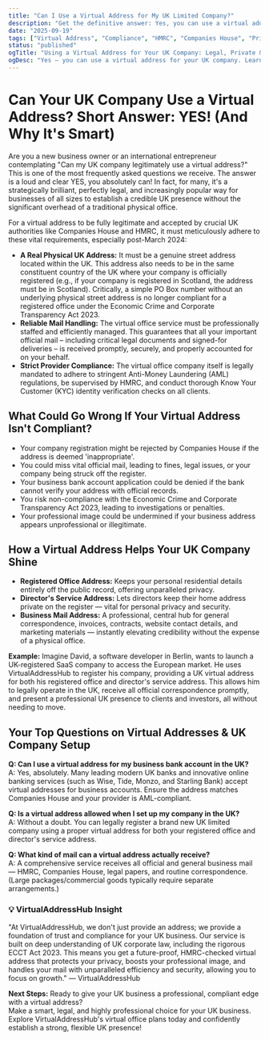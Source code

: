 ```yaml
---
title: "Can I Use a Virtual Address for My UK Limited Company?"
description: "Get the definitive answer: Yes, you can use a virtual address for your UK limited company. Discover how VirtualAddressHub ensures legal compliance, protects your privacy, and enhances your professional image under the latest UK laws."
date: "2025-09-19"
tags: ["Virtual Address", "Compliance", "HMRC", "Companies House", "Privacy"]
status: "published"
ogTitle: "Using a Virtual Address for Your UK Company: Legal, Private & Professional (ECCT Act 2023 Compliant)"
ogDesc: "Yes — you can use a virtual address for your UK company. Learn how to stay fully compliant while protecting privacy and credibility."
---
```


# Can Your UK Company Use a Virtual Address? Short Answer: YES! (And Why It's Smart)

Are you a new business owner or an international entrepreneur contemplating "Can my UK company legitimately use a virtual address?" This is one of the most frequently asked questions we receive. The answer is a loud and clear YES, you absolutely can! In fact, for many, it's a strategically brilliant, perfectly legal, and increasingly popular way for businesses of all sizes to establish a credible UK presence without the significant overhead of a traditional physical office.

For a virtual address to be fully legitimate and accepted by crucial UK authorities like Companies House and HMRC, it must meticulously adhere to these vital requirements, especially post-March 2024:

- **A Real Physical UK Address:** It must be a genuine street address located within the UK. This address also needs to be in the same constituent country of the UK where your company is officially registered (e.g., if your company is registered in Scotland, the address must be in Scotland). Critically, a simple PO Box number without an underlying physical street address is no longer compliant for a registered office under the Economic Crime and Corporate Transparency Act 2023.
- **Reliable Mail Handling:** The virtual office service must be professionally staffed and efficiently managed. This guarantees that all your important official mail – including critical legal documents and signed-for deliveries – is received promptly, securely, and properly accounted for on your behalf.
- **Strict Provider Compliance:** The virtual office company itself is legally mandated to adhere to stringent Anti-Money Laundering (AML) regulations, be supervised by HMRC, and conduct thorough Know Your Customer (KYC) identity verification checks on all clients.

## What Could Go Wrong If Your Virtual Address Isn't Compliant?

- Your company registration might be rejected by Companies House if the address is deemed 'inappropriate'.
- You could miss vital official mail, leading to fines, legal issues, or your company being struck off the register.
- Your business bank account application could be denied if the bank cannot verify your address with official records.
- You risk non-compliance with the Economic Crime and Corporate Transparency Act 2023, leading to investigations or penalties.
- Your professional image could be undermined if your business address appears unprofessional or illegitimate.

## How a Virtual Address Helps Your UK Company Shine

- **Registered Office Address:** Keeps your personal residential details entirely off the public record, offering unparalleled privacy.
- **Director's Service Address:** Lets directors keep their home address private on the register — vital for personal privacy and security.
- **Business Mail Address:** A professional, central hub for general correspondence, invoices, contracts, website contact details, and marketing materials — instantly elevating credibility without the expense of a physical office.

**Example:** Imagine David, a software developer in Berlin, wants to launch a UK-registered SaaS company to access the European market. He uses VirtualAddressHub to register his company, providing a UK virtual address for both his registered office and director's service address. This allows him to legally operate in the UK, receive all official correspondence promptly, and present a professional UK presence to clients and investors, all without needing to move.

## Your Top Questions on Virtual Addresses & UK Company Setup

**Q: Can I use a virtual address for my business bank account in the UK?**  
A: Yes, absolutely. Many leading modern UK banks and innovative online banking services (such as Wise, Tide, Monzo, and Starling Bank) accept virtual addresses for business accounts. Ensure the address matches Companies House and your provider is AML-compliant.

**Q: Is a virtual address allowed when I set up my company in the UK?**  
A: Without a doubt. You can legally register a brand new UK limited company using a proper virtual address for both your registered office and director's service address.

**Q: What kind of mail can a virtual address actually receive?**  
A: A comprehensive service receives all official and general business mail — HMRC, Companies House, legal papers, and routine correspondence. (Large packages/commercial goods typically require separate arrangements.)

### 💡 VirtualAddressHub Insight
"At VirtualAddressHub, we don't just provide an address; we provide a foundation of trust and compliance for your UK business. Our service is built on deep understanding of UK corporate law, including the rigorous ECCT Act 2023. This means you get a future-proof, HMRC-checked virtual address that protects your privacy, boosts your professional image, and handles your mail with unparalleled efficiency and security, allowing you to focus on growth." — VirtualAddressHub

**Next Steps:** Ready to give your UK business a professional, compliant edge with a virtual address?  
Make a smart, legal, and highly professional choice for your UK business. Explore VirtualAddressHub's virtual office plans today and confidently establish a strong, flexible UK presence!
